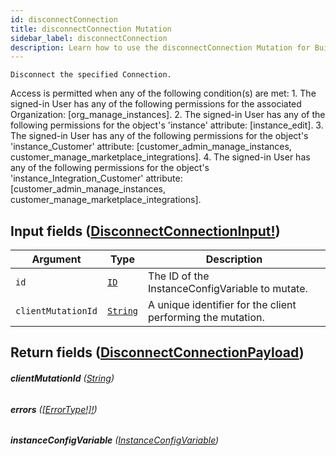 ```yaml
---
id: disconnectConnection
title: disconnectConnection Mutation
sidebar_label: disconnectConnection
description: Learn how to use the disconnectConnection Mutation for Builder's API.
---
```


    Disconnect the specified Connection.

Access is permitted when any of the following condition(s) are met: 1. The signed-in User has any of the following permissions for the associated Organization: [org_manage_instances]. 2. The signed-in User has any of the following permissions for the object's 'instance' attribute: [instance_edit]. 3. The signed-in User has any of the following permissions for the object's 'instance_Customer' attribute: [customer_admin_manage_instances, customer_manage_marketplace_integrations]. 4. The signed-in User has any of the following permissions for the object's 'instance_Integration_Customer' attribute: [customer_admin_manage_instances, customer_manage_marketplace_integrations].

## Input fields ([DisconnectConnectionInput!](/self-managed/composer/builder/api/schema/input_object/DisconnectConnectionInput.mdx))

| Argument           | Type                                     | Description                                                 |
| ------------------ | ---------------------------------------- | ----------------------------------------------------------- |
| `id`               | [`ID`](/self-managed/composer/builder/api/schema/scalar/ID.mdx)         | The ID of the InstanceConfigVariable to mutate.             |
| `clientMutationId` | [`String`](/self-managed/composer/builder/api/schema/scalar/String.mdx) | A unique identifier for the client performing the mutation. |

## Return fields ([DisconnectConnectionPayload](/self-managed/composer/builder/api/schema/object/DisconnectConnectionPayload.mdx))

###### <b>clientMutationId</b> ([String](/self-managed/composer/builder/api/schema/scalar/String.mdx))

###### <b>errors</b> ([[ErrorType!]!](/self-managed/composer/builder/api/schema/object/ErrorType.mdx))

###### <b>instanceConfigVariable</b> ([InstanceConfigVariable](/self-managed/composer/builder/api/schema/object/InstanceConfigVariable.mdx))
